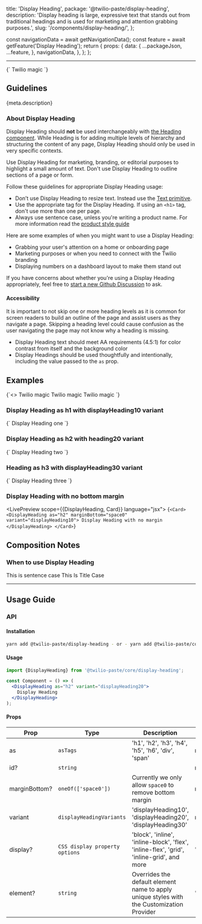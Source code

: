  title: 'Display Heading',
  package: '@twilio-paste/display-heading',
  description:
    'Display heading is large, expressive text that stands out from traditional headings and is used for marketing and attention grabbing purposes.',
  slug: '/components/display-heading/',
};



  const navigationData = await getNavigationData();
  const feature = await getFeature('Display Heading');
  return {
    props: {
      data: {
        ...packageJson,
        ...feature,
      },
      navigationData,
    },
  };
};

<NormalizedComponentHeader
  categoryRoute={SidebarCategoryRoutes.COMPONENTS}
  githubUrl="https://github.com/twilio-labs/paste/tree/main/packages/paste-core/components/display-heading"
  storybookUrl="/?path=/story/components-display-heading--"
  data={props.data}
/>

---

<contentwrapper>

<PageAside data={mdxHeadings} />

<content>

<LivePreview scope={{DisplayHeading}} language="jsx">
  {`<DisplayHeading as="div" variant="displayHeading10" marginBottom="space0">
  Twilio magic
</DisplayHeading>`}
</LivePreview>

## Guidelines

<Paragraph>{meta.description}</Paragraph>

### About Display Heading

Display Heading should **not** be used interchangeably with [the Heading component](/components/heading). While Heading is for adding multiple levels of hierarchy and structuring the content of any page, Display Heading should only be used in very specific contexts.

Use Display Heading for marketing, branding, or editorial purposes to highlight a small amount of text. Don't use Display Heading to outline sections of a page or form.

Follow these guidelines for appropriate Display Heading usage:

- Don’t use Display Heading to resize text. Instead use the [Text primitive](/primitives/text).
- Use the appropriate tag for the Display Heading. If using an `<h1>` tag, don't use more than one per page.
- Always use sentence case, unless you're writing a product name. For more information read the [product style guide](/foundations/content/product-style-guide/#sentence-case)

Here are some examples of when you might want to use a Display Heading:

- Grabbing your user's attention on a home or onboarding page
- Marketing purposes or when you need to connect with the Twilio branding
- Displaying numbers on a dashboard layout to make them stand out

If you have concerns about whether you're using a Display Heading appropriately, feel free to [start a new Github Discussion](https://github.com/twilio-labs/paste/discussions/new) to ask.

#### Accessibility

It is important to not skip one or more heading levels as it is common for screen readers to build an outline of the page and assist users as they navigate a page. Skipping a heading level could cause confusion as the user navigating the page may not know why a heading is missing.

- Display Heading text should meet AA requirements (4.5:1) for color contrast from itself and the background color
- Display Headings should be used thoughtfully and intentionally, including the value passed to the `as` prop.

## Examples

<LivePreview scope={{DisplayHeading}} language="jsx">
  {`<>
<DisplayHeading as="div" variant="displayHeading10">
  Twilio magic
</DisplayHeading>

<DisplayHeading as="div" variant="displayHeading20">
  Twilio magic
</DisplayHeading>

<DisplayHeading as="div" variant="displayHeading30">
  Twilio magic
</DisplayHeading>
</>`}
</LivePreview>

### Display Heading as h1 with displayHeading10 variant

<LivePreview scope={{DisplayHeading}} language="jsx">
  {`<DisplayHeading as="h1" variant="displayHeading10">
  Display Heading one
</DisplayHeading>`}
</LivePreview>

### Display Heading as h2 with heading20 variant

<LivePreview scope={{DisplayHeading}} language="jsx">
  {`<DisplayHeading as="h2" variant="displayHeading20">
  Display Heading two
</DisplayHeading>`}
</LivePreview>

### Heading as h3 with displayHeading30 variant

<LivePreview scope={{DisplayHeading}} language="jsx">
  {`<DisplayHeading as="h2" variant="displayHeading30">
  Display Heading three
</DisplayHeading>`}
</LivePreview>

### Display Heading with no bottom margin

<LivePreview scope={{DisplayHeading, Card}} language="jsx">
  {`<Card>
  <DisplayHeading as="h2" marginBottom="space0" variant="displayHeading10">
    Display Heading with no margin
  </DisplayHeading>
</Card>`}
</LivePreview>

## Composition Notes

### When to use Display Heading

<DoDont>
  <Do title="Do" body="Use sentence case in Display Headings (except for a product name)." center>
    <DisplayHeading as="h2" variant="heading10">
      This is sentence case
    </DisplayHeading>
  </Do>
  <Dont title="Don't" body="Don’t use title case." center>
    <DisplayHeading as="h2" variant="heading10">
      This Is Title Case
    </DisplayHeading>
  </Dont>
</DoDont>

<DoDont>
  <Do title="Do" body="Use Display Headings to connect with the brand or grab users' attention." />
  <Dont title="Don't" body="Don’t use Display Headings in place of the regular Heading component." />
</DoDont>

<DoDont>
  <Do title="Do" body="Be intentional about the value you pass to the `as` prop." />
  <Dont title="Don't" body="Don’t use multiple h1 tags on a page." />
</DoDont>

---

## Usage Guide

### API

#### Installation

```bash
yarn add @twilio-paste/display-heading - or - yarn add @twilio-paste/core
```

#### Usage

```jsx
import {DisplayHeading} from '@twilio-paste/core/display-heading';

const Component = () => (
  <DisplayHeading as="h2" variant="displayHeading20">
    Display Heading
  </DisplayHeading>
);
```

#### Props

| Prop          | Type                           | Description                                                                               | Default           |
| ------------- | ------------------------------ | ----------------------------------------------------------------------------------------- | ----------------- |
| as            | `asTags`                       | 'h1', 'h2', 'h3', 'h4', 'h5', 'h6', 'div', 'span'                                         | null              |
| id?           | `string`                       |                                                                                           | null              |
| marginBottom? | `oneOf(['space0'])`            | Currently we only allow `space0` to remove bottom margin                                  | null              |
| variant       | `displayHeadingVariants`       | 'displayHeading10', 'displayHeading20', 'displayHeading30'                                | null              |
| display?      | `CSS display property options` | 'block', 'inline', 'inline-block', 'flex', 'inline-flex', 'grid', 'inline-grid', and more | "block"           |
| element?      | `string`                       | Overrides the default element name to apply unique styles with the Customization Provider | 'DISPLAY_HEADING' |

<ChangelogRevealer>
  <Changelog />
</ChangelogRevealer>

</content>

</contentwrapper>
